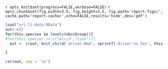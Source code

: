 `r opts_knit$set(progress=FALSE,verbose=FALSE)`
`r opts_chunk$set(fig.width=3.5, fig.height=3.5, fig.path='report-figs/', cache.path='report-cache/',echo=FALSE,results='hide',dev='pdf')`


``` r
load("uri-lt-data.RData")
out<-c()
for(this.species in levels(obs$Group)){
#for(this.species in c("Alcid","Loon")){
  out <- c(out, knit_child('driver.Rmd', sprintf('driver-%s.tex', this.species)))

}
```

``` r
cat(out, sep = '\n')
```


